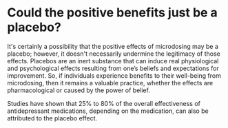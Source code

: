
# Could the positive benefits just be a placebo?

It's certainly a possibility that the positive effects of microdosing may be a placebo; however, it doesn't necessarily undermine the legitimacy of those effects. Placebos are an inert substance that can induce real physiological and psychological effects resulting from one’s beliefs and expectations for improvement. So, if individuals experience benefits to their well-being from microdosing, then it remains a valuable practice, whether the effects are pharmacological or caused by the power of belief.

<Callout>
  Studies have shown that 25% to 80% of the overall effectiveness of
  antidepressant medications, depending on the medication, can also be
  attributed to the placebo effect.
</Callout>
